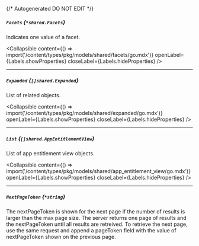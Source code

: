 {/* Autogenerated DO NOT EDIT  */}

##### `Facets` *{`*shared.Facets`}*
Indicates one value of a facet.

<Collapsible content={() => import('/content/types/pkg/models/shared/facets/go.mdx')} openLabel={Labels.showProperties} closeLabel={Labels.hideProperties} />


---
##### `Expanded` *{`[]shared.Expanded`}*
List of related objects.

<Collapsible content={() => import('/content/types/pkg/models/shared/expanded/go.mdx')} openLabel={Labels.showProperties} closeLabel={Labels.hideProperties} />


---
##### `List` *{`[]shared.AppEntitlementView`}*
List of app entitlement view objects.

<Collapsible content={() => import('/content/types/pkg/models/shared/app_entitlement_view/go.mdx')} openLabel={Labels.showProperties} closeLabel={Labels.hideProperties} />


---
##### `NextPageToken` *{`*string`}*
The nextPageToken is shown for the next page if the number of results is larger than the max page size. The server returns one page of results and the nextPageToken until all results are retreived. To retrieve the next page, use the same request and append a pageToken field with the value of nextPageToken shown on the previous page.


